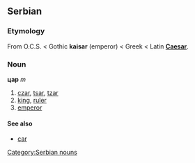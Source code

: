 ==Serbian==
[[Category:Serbian nouns]]
===Etymology===
From O.C.S. '''{{Unicode|цѣсарь}}''' < Gothic '''kaisar''' (emperor) < Greek '''{{IPAchar|καῖσαρ}}''' < Latin '''[[Caesar]]'''.

===Noun===
'''цар''' ''m''
#[[czar]], [[tsar]], [[tzar]]
#[[king]], [[ruler]]
#[[emperor]]
====See also====
*[[car]]
